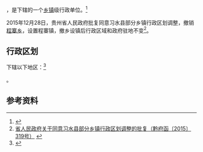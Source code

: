 {{中国乡级行政区|52/03/30/208/000}}

'''{{PAGENAMEBASE}}'''，是{{PRC admin/fullname|52/03/30/208/000|3}}下辖的一个[[乡镇|乡镇]]级行政单位。<ref>{{PRC admin/ref sgc|{{PRC admin/parent|52/03/30/208/000}}}}</ref>

2015年12月28日，贵州省人民政府批复同意习水县部分乡镇行政区划调整，撤销[[程寨乡|程寨乡]]，设置程寨镇，撤乡设镇后行政区域和政府驻地不变<ref>[http://www.gzgov.gov.cn/xxgk/newsgk/201601/t20160106_364750.html 省人民政府关于同意习水县部分乡镇行政区划调整的批复（黔府函〔2015〕319号）] {{webarchive|url=https://web.archive.org/web/20170902230110/http://www.gzgov.gov.cn/xxgk/newsgk/201601/t20160106_364750.html |date=2017-09-02 }}</ref>。

== 行政区划 ==

{{PAGENAMEBASE}}下辖以下地区：<ref>{{PRC admin/ref sgc|52/03/30/208/000}}</ref>

{{PRC admin/children|52/03/30/208/000}}。

== 参考资料 ==

{{reflist}}

{{行政区划小作品}}
{{PRC admin/navcat|52/03/30/208/000}}